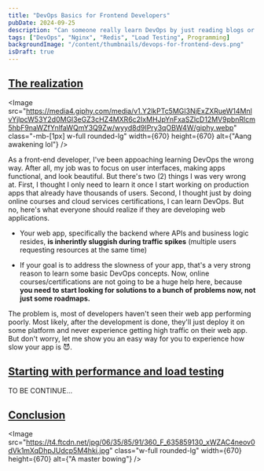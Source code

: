 ```yaml
---
title: "DevOps Basics for Frontend Developers"
pubDate: 2024-09-25
description: "Can someone really learn DevOps by just reading blogs or doing cloud services certifications? I doubt it 🫤"
tags: ["DevOps", "Nginx", "Redis", "Load Testing", Programming]
backgroundImage: "/content/thumbnails/devops-for-frontend-devs.png"
isDraft: true
---
```



## [The realization](#the-realization)

<Image
  src="https://media4.giphy.com/media/v1.Y2lkPTc5MGI3NjExZXRueW14MnlvYjlpcW53Y2d0MGl3eGZ3cHZ4MXR6c2IxMHJpYnFxaSZlcD12MV9pbnRlcm5hbF9naWZfYnlfaWQmY3Q9Zw/wyyd8d9IPry3qOBW4W/giphy.webp"
  class="-mb-[1px] w-full rounded-lg"
  width={670}
  height={670}
  alt={"Aang awakening lol"}
/>

As a front-end developer, I've been appoaching learning DevOps the wrong way. After all,
my job was to focus on user interfaces, making apps functional, and look beautiful. But there's two (2)
things I was very wrong at. First, I thought I only need to learn it once I start working on production 
apps that already have thousands of users. Second, I thought just by doing online courses and cloud 
services certifications, I can learn DevOps. But no, here's what everyone should realize if they are 
developing web applications.

- Your web app, specifically the backend where APIs and business logic resides, **is inherintly sluggish 
during traffic spikes** (multiple users requesting resources at the same time)

- If your goal is to address the slowness of your app, that's a very strong reason to learn some basic 
DevOps concepts. Now, online courses/certifications are not going to be a huge help here, because **you 
need to start looking for solutions to a bunch of problems now, not just some roadmaps.** 

The problem is, most of developers haven't seen their web app performing poorly. Most likely, after 
the development is done, they'll just deploy it on some platform and never experience getting high traffic 
on their web app. But don't worry, let me show you an easy way for you to experience how slow your app is 😈. 

## [Starting with performance and load testing](#starting-with-performance-and-load-testing)

TO BE CONTINUE...

## [Conclusion](#conclusion)

<Image
  src="https://t4.ftcdn.net/jpg/06/35/85/91/360_F_635859130_xWZAC4neov0dVk1mXqDhpJUdcp5M4hki.jpg"
  class="w-full rounded-lg"
  width={670}
  height={670}
  alt={"A master bowing"}
/>
